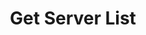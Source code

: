 ---
title: 'Get Server List'
description: 'Retrieves a list of SCP:SL servers with filtering options'
openapi: 'GET /timestamp'
hideApiMarker: true
icon: 'clock'
---